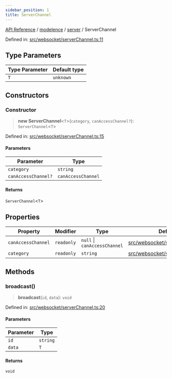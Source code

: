 ```yaml
---
sidebar_position: 1
title: ServerChannel
---
```


[API Reference](/api-reference/modelence/server/classes/../../../index) / [modelence](/api-reference/modelence/server/classes/../../index) / [server](/api-reference/modelence/server/classes/../index) / ServerChannel

Defined in: [src/websocket/serverChannel.ts:11](https://github.com/modelence/modelence/blob/45cb8dfe664fced4d28b5cd14a6f6149dc361f3b/packages/modelence/src/websocket/serverChannel.ts#L11)

## Type Parameters

| Type Parameter | Default type |
| ------ | ------ |
| `T` | `unknown` |

## Constructors

### Constructor

> **new ServerChannel**\<`T`\>(`category`, `canAccessChannel?`): `ServerChannel`\<`T`\>

Defined in: [src/websocket/serverChannel.ts:15](https://github.com/modelence/modelence/blob/45cb8dfe664fced4d28b5cd14a6f6149dc361f3b/packages/modelence/src/websocket/serverChannel.ts#L15)

#### Parameters

| Parameter | Type |
| ------ | ------ |
| `category` | `string` |
| `canAccessChannel?` | `canAccessChannel` |

#### Returns

`ServerChannel`\<`T`\>

## Properties

| Property | Modifier | Type | Defined in |
| ------ | ------ | ------ | ------ |
| <a id="canaccesschannel"></a> `canAccessChannel` | `readonly` | `null` \| `canAccessChannel` | [src/websocket/serverChannel.ts:13](https://github.com/modelence/modelence/blob/45cb8dfe664fced4d28b5cd14a6f6149dc361f3b/packages/modelence/src/websocket/serverChannel.ts#L13) |
| <a id="category"></a> `category` | `readonly` | `string` | [src/websocket/serverChannel.ts:12](https://github.com/modelence/modelence/blob/45cb8dfe664fced4d28b5cd14a6f6149dc361f3b/packages/modelence/src/websocket/serverChannel.ts#L12) |

## Methods

### broadcast()

> **broadcast**(`id`, `data`): `void`

Defined in: [src/websocket/serverChannel.ts:20](https://github.com/modelence/modelence/blob/45cb8dfe664fced4d28b5cd14a6f6149dc361f3b/packages/modelence/src/websocket/serverChannel.ts#L20)

#### Parameters

| Parameter | Type |
| ------ | ------ |
| `id` | `string` |
| `data` | `T` |

#### Returns

`void`
